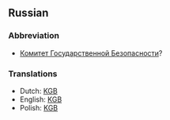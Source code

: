 ==Russian==
===Abbreviation===
*[[Комитет Государственной Безопасности]]?

===Translations===
*Dutch: [[KGB]]
*English: [[KGB]]
*Polish: [[KGB]]